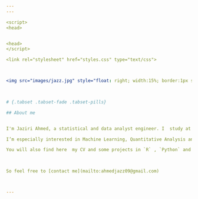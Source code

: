 ---
---

<script>
<head>


<head>
</script>

<link rel="stylesheet" href="styles.css" type="text/css">



<img src="images/jazz.jpg" style="float: right; width:15%; border:1px solid; margin-right: 20px" align="left">


  
# {.tabset .tabset-fade .tabset-pills}

## About me


I'm Jaziri Ahmed, a statistical and data analyst engineer. I  study at the [*Ecole Supérieure de la Statistique et de l'Analyse de l'Information*](http://www.essai.rnu.tn/accueil.htm)  several mathematical and data science courses: econometrics , time series , probability , data mining, financial engineering and Computing tools for Statistics such as `R`, `Python` and `SAS` . 

I’m especially interested in Machine Learning, Quantitative Analysis and Financial Markets.   For my work, I use every day `R`. I will be sharing, in this website, some `R` and `Python` codes where I show how you can use these softwares to solve Machine Learning, Quantitative Analysis and trading problems. Your feedback, comments and questions are very welcome. 

You will also find here  my CV and some projects in `R` , `Python` and `SAS` . 

 

So feel free to [contact me](mailto:ahmedjazz09@gmail.com) 



---












